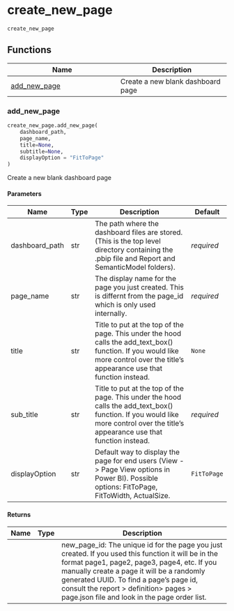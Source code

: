 # create_new_page { #powerbpy.create_new_page }

`create_new_page`



## Functions

| Name | Description |
| --- | --- |
| [add_new_page](#powerbpy.create_new_page.add_new_page) | Create a new blank dashboard page |

### add_new_page { #powerbpy.create_new_page.add_new_page }

```python
create_new_page.add_new_page(
    dashboard_path,
    page_name,
    title=None,
    subtitle=None,
    displayOption = "FitToPage"
)
```

Create a new blank dashboard page

#### Parameters {.doc-section .doc-section-parameters}

| Name           | Type   | Description                                                                                                                                                                       | Default    |
|----------------|--------|-----------------------------------------------------------------------------------------------------------------------------------------------------------------------------------|------------|
| dashboard_path | str    | The path where the dashboard files are stored. (This is the top level directory containing the .pbip file and Report and SemanticModel folders).                                  | _required_ |
| page_name      | str    | The display name for the page you just created. This is differnt from the page_id which is only used internally.                                                                  | _required_ |
| title          | str    | Title to put at the top of the page. This under the hood calls the add_text_box() function. If you would like more control over the title's appearance use that function instead. | `None`     |
| sub_title      | str    | Title to put at the top of the page. This under the hood calls the add_text_box() function. If you would like more control over the title's appearance use that function instead. | _required_ |
| displayOption  | str    | Default way to display the page for end users (View -> Page View options in Power BI). Possible options: FitToPage, FitToWidth, ActualSize.                                    | `FitToPage` |

#### Returns {.doc-section .doc-section-returns}

| Name   | Type   | Description                                                                                                                                                                                                                                                                                                                          |
|--------|--------|--------------------------------------------------------------------------------------------------------------------------------------------------------------------------------------------------------------------------------------------------------------------------------------------------------------------------------------|
|        |        | new_page_id: The unique id for the page you just created. If you used this function it will be in the format page1, page2, page3, page4, etc. If you manually create a page it will be a randomly generated UUID. To find a page's page id, consult the report > definition> pages > page.json file and look in the page order list. |
